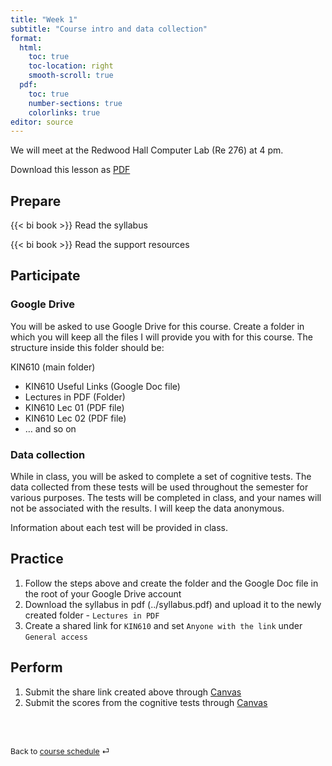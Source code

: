 ```yaml
---
title: "Week 1"
subtitle: "Course intro and data collection"
format: 
  html:
    toc: true
    toc-location: right
    smooth-scroll: true
  pdf:
    toc: true
    number-sections: true
    colorlinks: true
editor: source
---
```


::: callout-important
We will meet at the Redwood Hall Computer Lab (Re 276) at 4 pm.

Download this lesson as [PDF](week-1.pdf)
:::

## Prepare

{{< bi book >}} Read the syllabus

{{< bi book >}} Read the support resources

## Participate

### Google Drive

You will be asked to use Google Drive for this course. Create a folder in which you will keep all the files I will provide you with for this course. The structure inside this folder should be:

KIN610 (main folder)

-   KIN610 Useful Links (Google Doc file)
-   Lectures in PDF (Folder)
-   KIN610 Lec 01 (PDF file)
-   KIN610 Lec 02 (PDF file)
-   ... and so on

### Data collection

While in class, you will be asked to complete a set of cognitive tests. The data collected from these tests will be used throughout the semester for various purposes. The tests will be completed in class, and your names will not be associated with the results. I will keep the data anonymous.

Information about each test will be provided in class.

## Practice

1.  Follow the steps above and create the folder and the Google Doc file in the root of your Google Drive account
2.  Download the syllabus in pdf (../syllabus.pdf) and upload it to the newly created folder - `Lectures in PDF`
3.  Create a shared link for `KIN610` and set `Anyone with the link` under `General access`

## Perform

1.  Submit the share link created above through [Canvas](https://canvas.csun.edu)
2.  Submit the scores from the cognitive tests through [Canvas](https://canvas.csun.edu)

<br><br>

::: {style="font-size: 0.875em;"}
Back to [course schedule](/ "Course schedule") ⏎
:::
